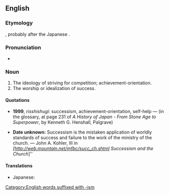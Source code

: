 ==English==

===Etymology===
{{suffix|success|ism|lang=en}}, probably after the Japanese {{term|成功主義|lang=ja}}.

===Pronunciation===
* {{audio|en-us-successism.ogg|Audio (US)|lang=en}}

===Noun===
{{en-noun|-}}

# The ideology of striving for competition; achievement-orientation.
# The worship or idealization of success.

====Quotations====
* '''1999''', ''risshishugi'': successism, achievement-orientation, self-help &mdash; (in the glossary, at page 231 of ''A History of Japan - From Stone Age to Superpower'', by Kenneth G. Henshall, Palgrave)

* '''Date unknown:''' Successism is the mistaken application of worldly standards of success and failure to the work of the ministry of the church. &mdash; John A. Kohler, III in ''[http://web.mountain.net/mfbc/succ_ch.shtml Successism and the Church'']''

====Translations====
{{trans-top|ideology of striving or competition; achievement-orientation}}
{{trans-mid}}
{{trans-bottom}}

{{trans-top|worship or idealization of success}}
{{trans-mid}}
{{trans-bottom}}

{{checktrans-top}}
* Japanese: {{t|ja|成功主義|tr=せいこうしゅぎ, seikōshugi}}
{{trans-mid}}
{{trans-bottom}}

[[Category:English words suffixed with -ism]]
